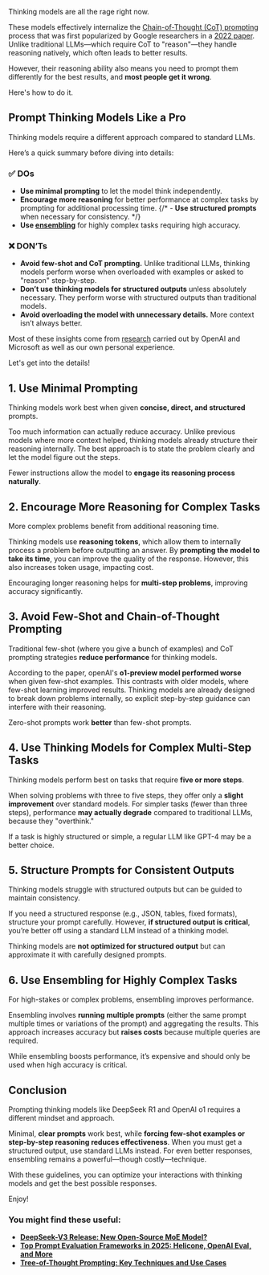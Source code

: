 Thinking models are all the rage right now.

These models effectively internalize the [Chain-of-Thought (CoT) prompting](https://www.datacamp.com/tutorial/chain-of-thought-prompting) process that was first popularized by Google researchers in a [2022 paper](https://arxiv.org/pdf/2201.11903). Unlike traditional LLMs—which require CoT to "reason"—they handle reasoning natively, which often leads to better results.

However, their reasoning ability also means you need to prompt them differently for the best results, and **most people get it wrong**. 

Here's how to do it.

## Prompt Thinking Models Like a Pro
Thinking models require a different approach compared to standard LLMs. 

Here’s a quick summary before diving into details:

### **✅ DOs**
- **Use minimal prompting** to let the model think independently.
- **Encourage more reasoning** for better performance at complex tasks by prompting for additional processing time.
{/* - **Use structured prompts** when necessary for consistency. */}
- **Use [ensembling](https://www.promptlayer.com/glossary/prompt-ensembling)** for highly complex tasks requiring high accuracy.

### **❌ DON’Ts**
- **Avoid few-shot and CoT prompting.** Unlike traditional LLMs, thinking models perform worse when overloaded with examples or asked to "reason" step-by-step.
- **Don’t use thinking models for structured outputs** unless absolutely necessary. They perform worse with structured outputs than traditional models.
- **Avoid overloading the model with unnecessary details.** More context isn’t always better.

Most of these insights come from [research](https://arxiv.org/pdf/2411.03590) carried out by OpenAI and Microsoft as well as our own personal experience.

Let's get into the details!

## 1. Use Minimal Prompting
Thinking models work best when given **concise, direct, and structured** prompts.

Too much information can actually reduce accuracy. Unlike previous models where more context helped, thinking models already structure their reasoning internally. The best approach is to state the problem clearly and let the model figure out the steps.

Fewer instructions allow the model to **engage its reasoning process naturally**.

## 2. Encourage More Reasoning for Complex Tasks
More complex problems benefit from additional reasoning time.

Thinking models use **reasoning tokens**, which allow them to internally process a problem before outputting an answer. By **prompting the model to take its time**, you can improve the quality of the response. However, this also increases token usage, impacting cost.

Encouraging longer reasoning helps for **multi-step problems**, improving accuracy significantly.

<BottomLine
  title="Tip 💡"
  description='Say something like "Take your time and think carefully and deliberately about the problem."'
/>

## 3. Avoid Few-Shot and Chain-of-Thought Prompting
Traditional few-shot (where you give a bunch of examples) and CoT prompting strategies **reduce performance** for thinking models.

According to the paper, openAI's **o1-preview model performed worse** when given few-shot examples. This contrasts with older models, where few-shot learning improved results. Thinking models are already designed to break down problems internally, so explicit step-by-step guidance can interfere with their reasoning.

Zero-shot prompts work **better** than few-shot prompts.

## 4. Use Thinking Models for Complex Multi-Step Tasks
Thinking models perform best on tasks that require **five or more steps**.

When solving problems with three to five steps, they offer only a **slight improvement** over standard models. For simpler tasks (fewer than three steps), performance **may actually degrade** compared to traditional LLMs, because they "overthink."

If a task is highly structured or simple, a regular LLM like GPT-4 may be a better choice.

<BottomLine
  title="Tip 💡"
  description="To check how many steps a problem requires, you can prompt the web version of a reasoning model to see how many reasoning steps it takes."
/>

## 5. Structure Prompts for Consistent Outputs
Thinking models struggle with structured outputs but can be guided to maintain consistency.

If you need a structured response (e.g., JSON, tables, fixed formats), structure your prompt carefully. However, **if structured output is critical**, you’re better off using a standard LLM instead of a thinking model.

Thinking models are **not optimized for structured output** but can approximate it with carefully designed prompts.

## 6. Use Ensembling for Highly Complex Tasks
For high-stakes or complex problems, ensembling improves performance.

Ensembling involves **running multiple prompts** (either the same prompt multiple times or variations of the prompt) and aggregating the results. This approach increases accuracy but **raises costs** because multiple queries are required.

While ensembling boosts performance, it’s expensive and should only be used when high accuracy is critical.

<CallToAction
  title="Observe your Thinking Models with Helicone"
  description="If you'd like full visibilty into what your models have been thinking about, you need Helicone. Get started in as little as 5 minutes."
  primaryButtonText="Get Started for Free"
  primaryButtonLink="https://helicone.ai/signup"
  secondaryButtonText="Contact Us"
  secondaryButtonLink="https://helicone.ai/contact"
/>

## Conclusion
Prompting thinking models like DeepSeek R1 and OpenAI o1 requires a different mindset and approach.

Minimal, **clear prompts** work best, while **forcing few-shot examples or step-by-step reasoning reduces effectiveness**. When you must get a structured output, use standard LLMs instead. For even better responses, ensembling remains a powerful—though costly—technique.

With these guidelines, you can optimize your interactions with thinking models and get the best possible responses.

Enjoy!

### You might find these useful:

- **<a href="https://www.helicone.ai/blog/deepseek-v3" target="_blank" rel="noopener">DeepSeek-V3 Release: New Open-Source MoE Model?</a>**
- **<a href="https://www.helicone.ai/blog/prompt-evaluation-frameworks" target="_blank" rel="noopener">Top Prompt Evaluation Frameworks in 2025: Helicone, OpenAI Eval, and More</a>**
- **<a href="https://www.helicone.ai/blog/tree-of-thought-prompting" target="_blank" rel="noopener">Tree-of-Thought Prompting: Key Techniques and Use Cases</a>**

<Questions />
